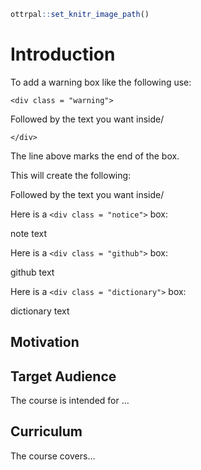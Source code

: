 
```r
ottrpal::set_knitr_image_path()
```

# Introduction

To add a warning box like the following use:

`<div class = "warning">`

Followed by the text you want inside/

`</div>`

The line above marks the end of the box.

This will create the following:

<div class = "warning">

Followed by the text you want inside/

</div>

Here is a `<div class = "notice">` box:

<div class = "notice">

note text

</div>

Here is a `<div class = "github">` box:

<div class = "github">

github text

</div>


Here is a `<div class = "dictionary">` box:

<div class = "dictionary">

dictionary text

</div>

## Motivation


## Target Audience  

The course is intended for ...

## Curriculum  

The course covers...
